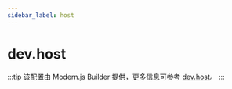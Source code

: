 ```yaml
---
sidebar_label: host
---
```


# dev.host

:::tip
该配置由 Modern.js Builder 提供，更多信息可参考 [dev.host](https://modernjs.dev/builder/api/config-dev.html#devhost)。
:::


<Main />
